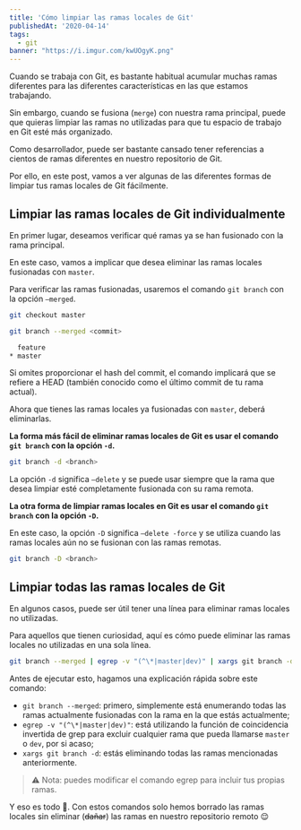 ```yaml
---
title: 'Cómo limpiar las ramas locales de Git'
publishedAt: '2020-04-14'
tags:
  - git
banner: "https://i.imgur.com/kwUOgyK.png"
---
```


Cuando se trabaja con Git, es bastante habitual acumular muchas ramas diferentes para las diferentes características en las que estamos trabajando.

Sin embargo, cuando se fusiona (`merge`) con nuestra rama principal, puede que quieras limpiar las ramas no utilizadas para que tu espacio de trabajo en Git esté más organizado.

Como desarrollador, puede ser bastante cansado tener referencias a cientos de ramas diferentes en nuestro repositorio de Git.

Por ello, en este post, vamos a ver algunas de las diferentes formas de limpiar tus ramas locales de Git fácilmente.

## Limpiar las ramas locales de Git individualmente

En primer lugar, deseamos verificar qué ramas ya se han fusionado con la rama principal.

En este caso, vamos a implicar que desea eliminar las ramas locales fusionadas con `master`.

Para verificar las ramas fusionadas, usaremos el comando `git branch` con la opción `–merged`.

```bash
git checkout master

git branch --merged <commit>

  feature
* master
```

Si omites proporcionar el hash del commit, el comando implicará que se refiere a HEAD (también conocido como el último commit de tu rama actual).

Ahora que tienes las ramas locales ya fusionadas con `master`, deberá eliminarlas.

**La forma más fácil de eliminar ramas locales de Git es usar el comando `git branch` con la opción `-d`.**

```bash
git branch -d <branch>
```

La opción `-d` significa `–delete` y se puede usar siempre que la rama que desea limpiar esté completamente fusionada con su rama remota.

**La otra forma de limpiar ramas locales en Git es usar el comando `git branch` con la opción `-D`.**

En este caso, la opción `-D` significa `–delete -force` y se utiliza cuando las ramas locales aún no se fusionan con las ramas remotas.

```bash
git branch -D <branch>
```

## Limpiar todas las ramas locales de Git

En algunos casos, puede ser útil tener una línea para eliminar ramas locales no utilizadas.

Para aquellos que tienen curiosidad, aquí es cómo puede eliminar las ramas locales no utilizadas en una sola línea.

```bash
git branch --merged | egrep -v "(^\*|master|dev)" | xargs git branch -d
```

Antes de ejecutar esto, hagamos una explicación rápida sobre este comando:

- `git branch --merged`: primero, simplemente está enumerando todas las ramas actualmente fusionadas con la rama en la que estás actualmente;
- `egrep -v "(^\*|master|dev)"`: está utilizando la función de coincidencia invertida de grep para excluir cualquier rama que pueda llamarse `master` o `dev`, por si acaso;
- `xargs git branch -d`: estás eliminando todas las ramas mencionadas anteriormente.

> ⚠️ Nota: puedes modificar el comando egrep para incluir tus propias ramas.

Y eso es todo 🎉. Con estos comandos solo hemos borrado las ramas locales sin eliminar (~~dañar~~) las ramas en nuestro repositorio remoto 😌
